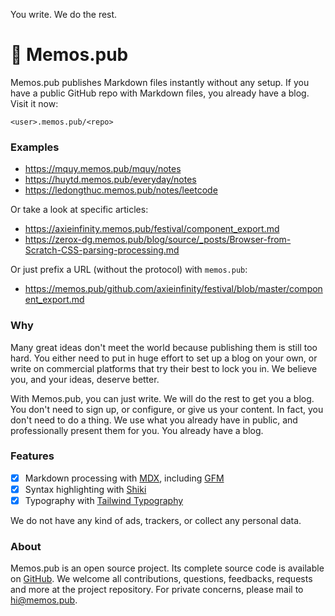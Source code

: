 
<Head>
	<title>memos.pub</title>
</Head>

<p className="lead">You write. We do the rest.</p>

# 📝 Memos.pub

Memos.pub publishes Markdown files instantly without any setup. If you have a
public GitHub repo with Markdown files, you already have a blog. Visit it now:

```
<user>.memos.pub/<repo>
```

### Examples

-   https://mquy.memos.pub/mquy/notes
-   https://huytd.memos.pub/everyday/notes
-   https://ledongthuc.memos.pub/notes/leetcode

Or take a look at specific articles:

-   https://axieinfinity.memos.pub/festival/component_export.md
-   https://zerox-dg.memos.pub/blog/source/_posts/Browser-from-Scratch-CSS-parsing-processing.md

Or just prefix a URL (without the protocol) with `memos.pub`:

-   https://memos.pub/github.com/axieinfinity/festival/blob/master/component_export.md

### Why

Many great ideas don't meet the world because publishing them is still too hard.
You either need to put in huge effort to set up a blog on your own, or write on
commercial platforms that try their best to lock you in. We believe you, and
your ideas, deserve better.

With Memos.pub, you can just write. We will do the rest to get you a blog. You
don't need to sign up, or configure, or give us your content. In fact, you don't
need to do a thing. We use what you already have in public, and professionally
present them for you. You already have a blog.

### Features

-   [x] Markdown processing with [MDX][mdx], including [GFM][gfm]
-   [x] Syntax highlighting with [Shiki](https://shiki.matsu.io)
-   [x] Typography with [Tailwind Typography][ttypo]

We do not have any kind of ads, trackers, or collect any personal data.

[gfm]: https://github.github.com/gfm/
[shiki]: https://shiki.matsu.io
[mdx]: https://mdxjs.com
[ttypo]: https://tailwindcss-typography.vercel.app

### About

Memos.pub is an open source project. Its complete source code is available on
[GitHub][gh]. We welcome all contributions, questions, feedbacks, requests and
more at the project repository. For private concerns, please mail to
hi@memos.pub.

[gh]: http://github.com/thien-do/memos-pub

